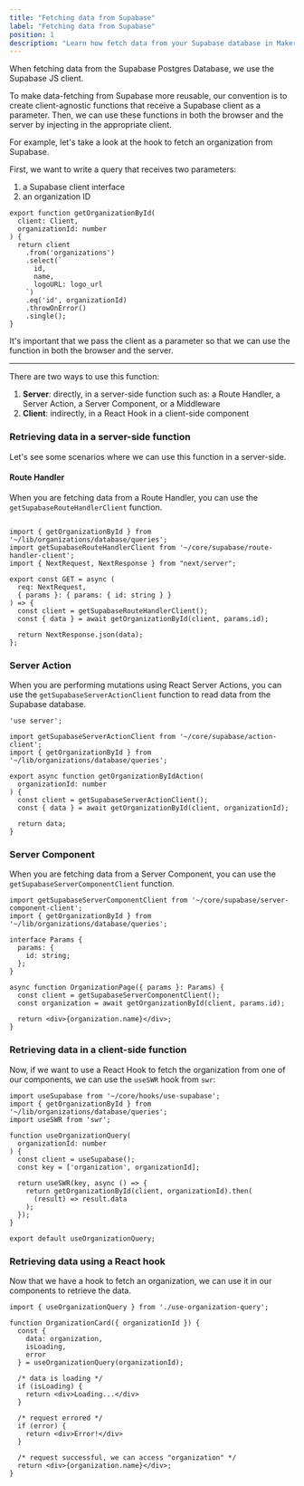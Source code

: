```yaml
---
title: "Fetching data from Supabase"
label: "Fetching data from Supabase"
position: 1
description: "Learn how fetch data from your Supabase database in Makerkit and Next.js"
---
```


When fetching data from the Supabase Postgres Database, we use the Supabase
JS client.

To make data-fetching from Supabase more reusable, our convention is to
create client-agnostic functions that receive a Supabase client as a parameter. Then, we can use these functions in both the browser and the server by injecting in the appropriate client.

For example, let's take a look at the hook to fetch an organization from
Supabase.

First, we want to write a query that receives two parameters:

1. a Supabase client interface
2. an organization ID

```tsx title="organizations/queries.ts"
export function getOrganizationById(
  client: Client,
  organizationId: number
) {
  return client
    .from('organizations')
    .select(`
      id,
      name,
      logoURL: logo_url
    `)
    .eq('id', organizationId)
    .throwOnError()
    .single();
}
```

It's important that we pass the client as a parameter so that we can use the
function in both the browser and the server.

---

There are two ways to use this function:

1. **Server**: directly, in a server-side function such as: a Route Handler, a Server Action, a Server Component, or a Middleware
2. **Client**: indirectly, in a React Hook in a client-side component

### Retrieving data in a server-side function

Let's see some scenarios where we can use this function in a server-side.

#### Route Handler

When you are fetching data from a Route Handler, you can use the `getSupabaseRouteHandlerClient` function.

```tsx title="pages/api/organizations/[id]/route.ts"

import { getOrganizationById } from '~/lib/organizations/database/queries';
import getSupabaseRouteHandlerClient from '~/core/supabase/route-handler-client';
import { NextRequest, NextResponse } from "next/server";

export const GET = async (
  req: NextRequest,
  { params }: { params: { id: string } }
) => {
  const client = getSupabaseRouteHandlerClient();
  const { data } = await getOrganizationById(client, params.id);

  return NextResponse.json(data);
};
```

### Server Action

When you are performing mutations using React Server Actions, you can use the `getSupabaseServerActionClient` function to read data from the Supabase database.

```tsx
'use server';

import getSupabaseServerActionClient from '~/core/supabase/action-client';
import { getOrganizationById } from '~/lib/organizations/database/queries';

export async function getOrganizationByIdAction(
  organizationId: number
) {
  const client = getSupabaseServerActionClient();
  const { data } = await getOrganizationById(client, organizationId);

  return data;
}
```

### Server Component

When you are fetching data from a Server Component, you can use the `getSupabaseServerComponentClient` function.

```tsx
import getSupabaseServerComponentClient from '~/core/supabase/server-component-client';
import { getOrganizationById } from '~/lib/organizations/database/queries';

interface Params {
  params: {
    id: string;
  };
}

async function OrganizationPage({ params }: Params) {
  const client = getSupabaseServerComponentClient();
  const organization = await getOrganizationById(client, params.id);

  return <div>{organization.name}</div>;
}
```

### Retrieving data in a client-side function

Now, if we want to use a React Hook to fetch the organization from one of
our components, we can use the `useSWR` hook from `swr`:

```tsx
import useSupabase from '~/core/hooks/use-supabase';
import { getOrganizationById } from '~/lib/organizations/database/queries';
import useSWR from 'swr';

function useOrganizationQuery(
  organizationId: number
) {
  const client = useSupabase();
  const key = ['organization', organizationId];

  return useSWR(key, async () => {
    return getOrganizationById(client, organizationId).then(
      (result) => result.data
    );
  });
}

export default useOrganizationQuery;
```

### Retrieving data using a React hook

Now that we have a hook to fetch an organization, we can use it in our
components to retrieve the data.

```tsx
import { useOrganizationQuery } from './use-organization-query';

function OrganizationCard({ organizationId }) {
  const {
    data: organization,
    isLoading,
    error
  } = useOrganizationQuery(organizationId);

  /* data is loading */
  if (isLoading) {
    return <div>Loading...</div>
  }

  /* request errored */
  if (error) {
    return <div>Error!</div>
  }

  /* request successful, we can access "organization" */
  return <div>{organization.name}</div>;
}
```
